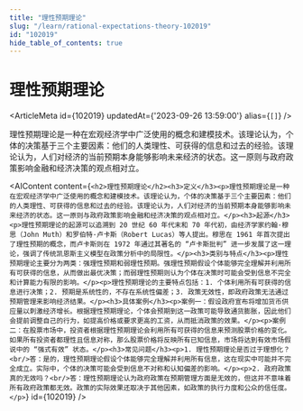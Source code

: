 ```yaml
---
title: "理性预期理论"
slug: "/learn/rational-expectations-theory-102019"
id: "102019"
hide_table_of_contents: true
---
```



# 理性预期理论

<ArticleMeta id={102019} updatedAt={'2023-09-26 13:59:00'} alias={`[]`} />
<div className='border-solid border-b border-t-0 my-4 border-[var(--ifm-color-gray-300)]' />

理性预期理论是一种在宏观经济学中广泛使用的概念和建模技术。该理论认为，个体的决策基于三个主要因素：他们的人类理性、可获得的信息和过去的经验。该理论认为，人们对经济的当前预期本身能够影响未来经济的状态。这一原则与政府政策影响金融和经济决策的观点相对立。

<AIContent content={`<h2>理性预期理论</h2><h3>定义</h3><p>理性预期理论是一种在宏观经济学中广泛使用的概念和建模技术。该理论认为，个体的决策基于三个主要因素：他们的人类理性、可获得的信息和过去的经验。该理论认为，人们对经济的当前预期本身能够影响未来经济的状态。这一原则与政府政策影响金融和经济决策的观点相对立。</p><h3>起源</h3><p>理性预期理论的起源可以追溯到 20 世纪 60 年代末和 70 年代初，由经济学家约翰·穆思（John Muth）和罗伯特·卢卡斯（Robert Lucas）等人提出。穆思在 1961 年首次提出了理性预期的概念，而卢卡斯则在 1972 年通过其著名的 “卢卡斯批判” 进一步发展了这一理论，强调了传统凯恩斯主义模型在政策分析中的局限性。</p><h3>类别与特点</h3><p>理性预期理论主要分为两类：强理性预期和弱理性预期。强理性预期假设个体能够完全理解并利用所有可获得的信息，从而做出最优决策；而弱理性预期则认为个体在决策时可能会受到信息不完全和计算能力有限的影响。</p><p>理性预期理论的主要特点包括：1. 个体利用所有可获得的信息进行决策；2. 预期是系统性的，不存在系统性偏差；3. 政策无效性，即政府政策无法通过预期管理来影响经济结果。</p><h3>具体案例</h3><p>案例一：假设政府宣布将增加货币供应量以刺激经济增长。根据理性预期理论，个体会预期到这一政策可能导致通货膨胀，因此他们会提前调整自己的行为，如提高价格或要求更高的工资，从而抵消政策的效果。</p><p>案例二：在股票市场中，投资者根据理性预期理论会利用所有可获得的信息来预测股票价格的变化。如果所有投资者都理性且信息对称，那么股票价格将反映所有已知信息，市场将达到有效市场假说中的 “强式有效” 状态。</p><h3>常见问题</h3><p>1. 理性预期理论是否过于理想化？<br/>答：是的，理性预期理论假设个体能够完全理解并利用所有信息，这在现实中可能并不完全成立。实际中，个体的决策可能会受到信息不对称和认知偏差的影响。</p><p>2. 政府政策真的无效吗？<br/>答：理性预期理论认为政府政策在预期管理方面是无效的，但这并不意味着所有政府政策都无效。政策的实际效果还取决于其他因素，如政策的执行力度和公众的信任度。</p>`} id={102019} />
